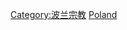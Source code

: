 {{Commons category|Christianity in Poland}}

[[Category:波兰宗教|Category:波兰宗教]]
[[Category:歐洲各國基督教|Poland]]
